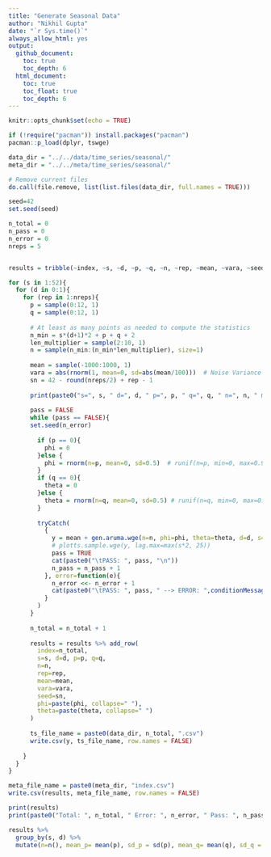 ```yaml
---
title: "Generate Seasonal Data"
author: "Nikhil Gupta"
date: "`r Sys.time()`"
always_allow_html: yes
output:
  github_document:
    toc: true
    toc_depth: 6
  html_document:
    toc: true
    toc_float: true
    toc_depth: 6
---
```



```r
knitr::opts_chunk$set(echo = TRUE)
```


```r
if (!require("pacman")) install.packages("pacman")
pacman::p_load(dplyr, tswge)
```

```r
data_dir = "../../data/time_series/seasonal/"
meta_dir = "../../meta/time_series/seasonal/"
```


```r
# Remove current files
do.call(file.remove, list(list.files(data_dir, full.names = TRUE)))
```

```r
seed=42
set.seed(seed)

n_total = 0
n_pass = 0
n_error = 0
nreps = 5


results = tribble(~index, ~s, ~d, ~p, ~q, ~n, ~rep, ~mean, ~vara, ~seed, ~phi, ~theta)

for (s in 1:52){   
  for (d in 0:1){
    for (rep in 1:nreps){
      p = sample(0:12, 1)
      q = sample(0:12, 1)
      
      # At least as many points as needed to compute the statistics
      n_min = s*(d+1)*2 + p + q + 2
      len_multiplier = sample(2:10, 1)
      n = sample(n_min:(n_min*len_multiplier), size=1)
      
      mean = sample(-1000:1000, 1)
      vara = abs(rnorm(1, mean=0, sd=abs(mean/100)))  # Noise Variance
      sn = 42 - round(nreps/2) + rep - 1 
      
      print(paste0("s=", s, " d=", d, " p=", p, " q=", q, " n=", n, " mean=", mean, " vara=", vara, " rep=",  rep, " sn=",  sn))
      
      pass = FALSE
      while (pass == FALSE){
      set.seed(n_error)
      
        if (p == 0){
          phi = 0
        }else {
          phi = rnorm(n=p, mean=0, sd=0.5)  # runif(n=p, min=0, max=0.99)
        }
        if (q == 0){
          theta = 0
        }else {
          theta = rnorm(n=q, mean=0, sd=0.5) # runif(n=q, min=0, max=0.99)
        }
        
        tryCatch(
          {
            y = mean + gen.aruma.wge(n=n, phi=phi, theta=theta, d=d, s=s, vara=vara, sn=sn, plot=FALSE)
            # plotts.sample.wge(y, lag.max=max(s*2, 25))
            pass = TRUE
            cat(paste0("\tPASS: ", pass, "\n"))
            n_pass = n_pass + 1
          }, error=function(e){
            n_error <<- n_error + 1
            cat(paste0("\tPASS: ", pass, " --> ERROR: ",conditionMessage(e), "\n"))
          }
        )
      }
      
      n_total = n_total + 1
      
      results = results %>% add_row(
        index=n_total,
        s=s, d=d, p=p, q=q,
        n=n,
        rep=rep,
        mean=mean,
        vara=vara,
        seed=sn,
        phi=paste(phi, collapse=" "),
        theta=paste(theta, collapse=" ")
      ) 
      
      ts_file_name = paste0(data_dir, n_total, ".csv")
      write.csv(y, ts_file_name, row.names = FALSE)
      
    }
  }
}

```

```r
meta_file_name = paste0(meta_dir, "index.csv")
write.csv(results, meta_file_name, row.names = FALSE)
```

```r
print(results)
print(paste0("Total: ", n_total, " Error: ", n_error, " Pass: ", n_pass))
```

```r
results %>% 
  group_by(s, d) %>% 
  mutate(n=n(), mean_p= mean(p), sd_p = sd(p), mean_q= mean(q), sd_q = sd(q))
```

